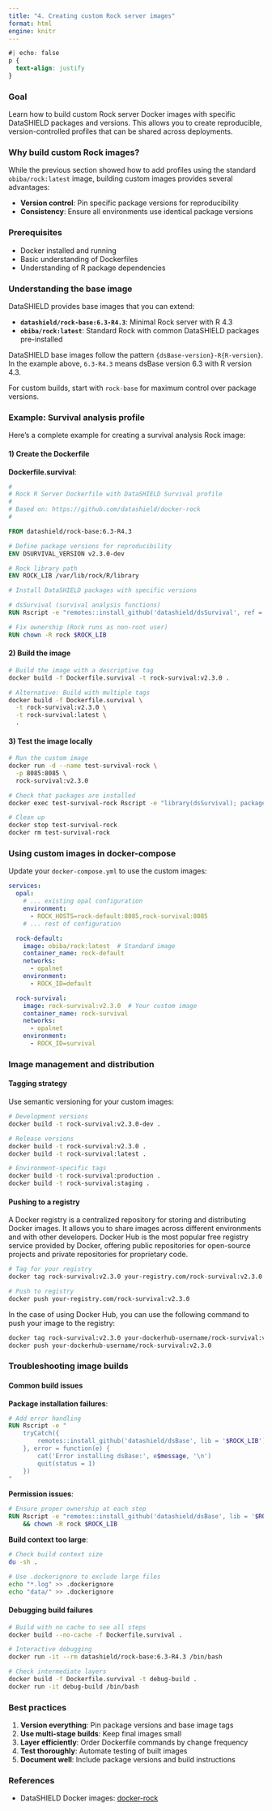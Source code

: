 ```yaml
---
title: "4. Creating custom Rock server images"
format: html
engine: knitr
---
```


```css
#| echo: false
p {
  text-align: justify
}
```

### Goal
Learn how to build custom Rock server Docker images with specific DataSHIELD packages and versions. This allows you to create reproducible, version-controlled profiles that can be shared across deployments.

### Why build custom Rock images?
While the previous section showed how to add profiles using the standard `obiba/rock:latest` image, building custom images provides several advantages:

- **Version control**: Pin specific package versions for reproducibility
- **Consistency**: Ensure all environments use identical package versions

### Prerequisites
- Docker installed and running
- Basic understanding of Dockerfiles
- Understanding of R package dependencies

### Understanding the base image

DataSHIELD provides base images that you can extend:

- **`datashield/rock-base:6.3-R4.3`**: Minimal Rock server with R 4.3
- **`obiba/rock:latest`**: Standard Rock with common DataSHIELD packages pre-installed

::: {.callout-note}
DataSHIELD base images follow the pattern `{dsBase-version}-R{R-version}`. In the example above, `6.3-R4.3` means dsBase version 6.3 with R version 4.3.
:::


For custom builds, start with `rock-base` for maximum control over package versions.

### Example: Survival analysis profile

Here's a complete example for creating a survival analysis Rock image:

#### 1) Create the Dockerfile

**Dockerfile.survival**:
```dockerfile
#
# Rock R Server Dockerfile with DataSHIELD Survival profile
#
# Based on: https://github.com/datashield/docker-rock
#

FROM datashield/rock-base:6.3-R4.3

# Define package versions for reproducibility
ENV DSURVIVAL_VERSION v2.3.0-dev

# Rock library path
ENV ROCK_LIB /var/lib/rock/R/library

# Install DataSHIELD packages with specific versions

# dsSurvival (survival analysis functions)
RUN Rscript -e "remotes::install_github('datashield/dsSurvival', ref = '$DSURVIVAL_VERSION', dependencies = TRUE, upgrade = FALSE, lib = '$ROCK_LIB')"

# Fix ownership (Rock runs as non-root user)
RUN chown -R rock $ROCK_LIB
```

#### 2) Build the image

```bash
# Build the image with a descriptive tag
docker build -f Dockerfile.survival -t rock-survival:v2.3.0 .

# Alternative: Build with multiple tags
docker build -f Dockerfile.survival \
  -t rock-survival:v2.3.0 \
  -t rock-survival:latest \
  .
```

#### 3) Test the image locally

```bash
# Run the custom image
docker run -d --name test-survival-rock \
  -p 8085:8085 \
  rock-survival:v2.3.0

# Check that packages are installed
docker exec test-survival-rock Rscript -e "library(dsSurvival); packageVersion('dsSurvival')"

# Clean up
docker stop test-survival-rock
docker rm test-survival-rock
```

### Using custom images in docker-compose

Update your `docker-compose.yml` to use the custom images:

```yaml
services:
  opal:
    # ... existing opal configuration
    environment:
      - ROCK_HOSTS=rock-default:8085,rock-survival:8085
    # ... rest of configuration

  rock-default:
    image: obiba/rock:latest  # Standard image
    container_name: rock-default
    networks:
      - opalnet
    environment:
      - ROCK_ID=default

  rock-survival:
    image: rock-survival:v2.3.0  # Your custom image
    container_name: rock-survival
    networks:
      - opalnet
    environment:
      - ROCK_ID=survival
```

### Image management and distribution

#### Tagging strategy

Use semantic versioning for your custom images:

```bash
# Development versions
docker build -t rock-survival:v2.3.0-dev .

# Release versions
docker build -t rock-survival:v2.3.0 .
docker build -t rock-survival:latest .

# Environment-specific tags
docker build -t rock-survival:production .
docker build -t rock-survival:staging .
```

#### Pushing to a registry

A Docker registry is a centralized repository for storing and distributing Docker images. It allows you to share images across different environments and with other developers. Docker Hub is the most popular free registry service provided by Docker, offering public repositories for open-source projects and private repositories for proprietary code.

```bash
# Tag for your registry
docker tag rock-survival:v2.3.0 your-registry.com/rock-survival:v2.3.0

# Push to registry
docker push your-registry.com/rock-survival:v2.3.0
```

In the case of using Docker Hub, you can use the following command to push your image to the registry:

```bash
docker tag rock-survival:v2.3.0 your-dockerhub-username/rock-survival:v2.3.0
docker push your-dockerhub-username/rock-survival:v2.3.0
```

### Troubleshooting image builds

#### Common build issues

**Package installation failures**:
```dockerfile
# Add error handling
RUN Rscript -e "
    tryCatch({
        remotes::install_github('datashield/dsBase', lib = '$ROCK_LIB')
    }, error = function(e) {
        cat('Error installing dsBase:', e$message, '\n')
        quit(status = 1)
    })
"
```

**Permission issues**:
```dockerfile
# Ensure proper ownership at each step
RUN Rscript -e "remotes::install_github('datashield/dsBase', lib = '$ROCK_LIB')" \
    && chown -R rock $ROCK_LIB
```

**Build context too large**:
```bash
# Check build context size
du -sh .

# Use .dockerignore to exclude large files
echo "*.log" >> .dockerignore
echo "data/" >> .dockerignore
```

#### Debugging build failures

```bash
# Build with no cache to see all steps
docker build --no-cache -f Dockerfile.survival .

# Interactive debugging
docker run -it --rm datashield/rock-base:6.3-R4.3 /bin/bash

# Check intermediate layers
docker build -f Dockerfile.survival -t debug-build .
docker run -it debug-build /bin/bash
```

### Best practices

1. **Version everything**: Pin package versions and base image tags
2. **Use multi-stage builds**: Keep final images small
3. **Layer efficiently**: Order Dockerfile commands by change frequency
4. **Test thoroughly**: Automate testing of built images
5. **Document well**: Include package versions and build instructions

### References

- DataSHIELD Docker images: [docker-rock](https://github.com/datashield/docker-rock)